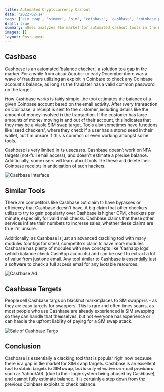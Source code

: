 ```yaml
---
title: Automated Cryptocurrency Cashout
date: '2022-02-14'
tags: ['sim swap', 'simmer', 'sim', 'coinbase', 'cashbase', 'coinbase pro']
draft: true
summary: n0sec analyzes the market for automated cashout tools in the market. These tools involve estimating balances, in reaction to Coinbase's patch of the 'NFA balance check tools'. Amongst this is other popular new tools in the same 'lane' as Coinbase, tools to locate viable targets for SIM swappers.
images: []
layout: PostLayout
---
```


## Cashbase

Cashbase is an automated 'balance checker', a solution to a gap in the market. For a while from about October to early December there was a wave of fraudsters utilizing an exploit in Coinbase to check any Coinbase account's balance, as long as the fraudster has a valid common password on the target.

How Cashbase works is fairly simple, the tool estimates the balance of a given Coinbase account based on the email activity. After every transaction on Coinbase, a receipt is sent to the customer, including details like the amount of money involved in the transaction. If the customer has large amounts of money moving in and out of their account, this indicates that they may be a viable SIM swap target. Tools also sometimes have functions like 'seed checkers', where they check if a user has a stored seed in their wallet, but I'm unsure if this is common or even working amongst some tools.

Cashbase is very limited in its usecases. Cashbase doesn't work on NFA targets (not-full email access), and doesn't estimate a precise balance. Additionally, some users will learn about tools like these and delete their Coinbase receipts in anticipation of such hackers.

![Cashbase Interface](/static/images/cashbase/cashbase.jpg)

## Similar Tools

There are competitors like Cashbase but claim to have bypasses or efficiency that Cashbase doesn't have. A big claim that other checkers utilize to try to gain popularity over Cashbase is higher CPM, checkers per minute, especially for valid mail checks. Cashbase claims that these other services inflate their numbers to increase sales, whether these claims are true I'm unsure.

Additionally, as Cashbase is just an advanced cracking tool with many modules (configs for sites), competitors claim to have more modules. Cashbase has plenty of modules with new concepts like 'Cashapp logs' (which balance check CashApp accounts) and can be used to extract a lot of value from just one email. Any tool similar to Cashbase is essentially just a software to check a full access email for any lootable resources.

![Cashbase Ad](/static/images/cashbase/cashbase_ad.jpg)

## Cashbase Targets

People sell Cashbase targs on blackhat marketplaces to SIM swappers - as they are easy targets for swappers. This is rare and often times scams, as most people who use Cashbase are already experienced in SIM swapping so they can handle that themselves, but not everyone has experience or can handle the upfront liability of paying for a SIM swap attack.

![Sale of Cashbase Targs](/static/images/cashbase/cashbase_targs.jpg)

## Conclusion

Cashbase is essentially a cracking tool that is popular right now because there is a gap in the market for SIM swap targets. Cashbase is an excellent tool to obtain targets to SIM swap, but is only effective on email providers such as Yahoo/AOL (due to their login system being abused by Cashbase), and cannot fully estimate balance. It is certainly a step down from the previous Coinbase exploits to check balance.
